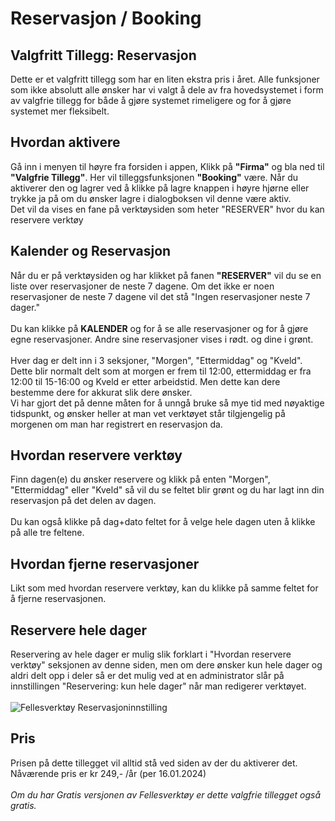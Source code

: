 # Reservasjon / Booking
## Valgfritt Tillegg: Reservasjon

Dette er et valgfritt tillegg som har en liten ekstra pris i året. Alle funksjoner som ikke absolutt alle ønsker har vi valgt å dele av fra hovedsystemet i form av valgfrie tillegg for både å gjøre systemet rimeligere og for å gjøre systemet mer fleksibelt.

## Hvordan aktivere

Gå inn i menyen til høyre fra forsiden i appen, Klikk på **"Firma"** og bla ned til **"Valgfrie Tillegg"**.
Her vil tilleggsfunksjonen **"Booking"** være. Når du aktiverer den og lagrer ved å klikke på lagre knappen i høyre hjørne eller trykke ja på om du ønsker lagre i dialogboksen vil denne være aktiv.\
Det vil da vises en fane på verktøysiden som heter "RESERVER" hvor du kan reservere verktøy

## Kalender og Reservasjon

Når du er på verktøysiden og har klikket på fanen **"RESERVER"** vil du se en liste over reservasjoner de neste 7 dagene. Om det ikke er noen reservasjoner de neste 7 dagene vil det stå "Ingen reservasjoner neste 7 dager."\
\
Du kan klikke på **KALENDER** og for å se alle reservasjoner og for å gjøre egne reservasjoner. Andre sine reservasjoner vises i rødt. og dine i grønt.\
\
Hver dag er delt inn i 3 seksjoner, "Morgen", "Ettermiddag" og "Kveld". Dette blir normalt delt som at morgen er frem til 12:00, ettermiddag er fra 12:00 til 15-16:00 og Kveld er etter arbeidstid. Men dette kan dere bestemme dere for akkurat slik dere ønsker.\
Vi har gjort det på denne måten for å unngå bruke så mye tid med nøyaktige tidspunkt, og ønsker heller at man vet verktøyet står tilgjengelig på morgenen om man har registrert en reservasjon da.


## Hvordan reservere verktøy

Finn dagen(e) du ønsker reservere og klikk på enten "Morgen", "Ettermiddag" eller "Kveld" så vil du se feltet blir grønt og du har lagt inn din reservasjon på det delen av dagen.\
\
Du kan også klikke på dag+dato feltet for å velge hele dagen uten å klikke på alle tre feltene.

## Hvordan fjerne reservasjoner

Likt som med hvordan reservere verktøy, kan du klikke på samme feltet for å fjerne reservasjonen.


## Reservere hele dager

Reservering av hele dager er mulig slik forklart i "Hvordan reservere verktøy" seksjonen av denne siden, men om dere ønsker kun hele dager og aldri delt opp i deler så er det mulig ved at en administrator slår på innstillingen "Reservering: kun hele dager" når man redigerer verktøyet.
\
\
![Fellesverktøy Reservasjoninnstilling](bilder/reservasjon.png)

## Pris 

Prisen på dette tillegget vil alltid stå ved siden av der du aktiverer det. Nåværende pris er kr 249,- /år (per 16.01.2024)\
\
*Om du har Gratis versjonen av Fellesverktøy er dette valgfrie tillegget også gratis.*